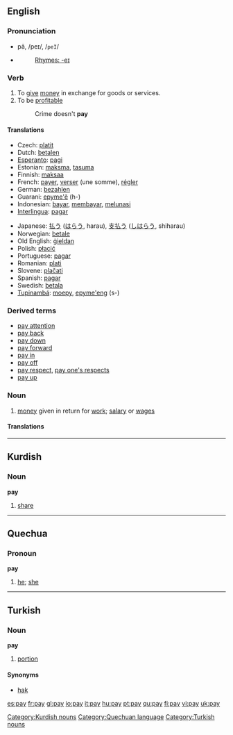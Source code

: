 ==English==

{{rank|pass|doing|note|548|pay|red|unto|receive}}

===Pronunciation===
*pā, /peɪ/, /<tt>peI</tt>/
*{{audio|en-us-pay.ogg|Audio (US)}}
*:[[Rhymes:English:-eɪ|Rhymes: -eɪ]]

===Verb===
{{en-verb|pays|paying|paid}}
# To [[give]] [[money]] in exchange for goods or services.
# To be [[profitable]]
#:Crime doesn't '''pay'''

====Translations====
{{top}}
*Czech: [[platit]]
*Dutch: [[betalen]]
*[[Esperanto]]: [[pagi]]
*Estonian: [[maksma]], [[tasuma]]
*Finnish: [[maksaa]]
*French: [[payer]], [[verser]] (une somme), [[régler]]
*German: [[bezahlen]]
*Guarani: [[epyme'ẽ]] (h-)
*Indonesian: [[bayar]], [[bayar|membayar]], [[lunas|melunasi]]
*[[Interlingua]]: [[pagar]]
{{mid}}
*Japanese: [[払う]] ([[はらう]], harau), [[支払う]] ([[しはらう]], shiharau)
*Norwegian: [[betale]]
*Old English: [[gieldan|ġieldan]]
*Polish: [[płacić]]
*Portuguese: [[pagar]]
*Romanian: [[plati]]
*Slovene: [[plačati]]
*Spanish: [[pagar]]
*Swedish: [[betala]]
*[[Tupinambá]]: [[moepy]], [[epyme'eng]] (s-)
{{bottom}}

===Derived terms===

*[[pay attention]]
*[[pay back]]
*[[pay down]]
*[[pay forward]]
*[[pay in]]
*[[pay off]]
*[[pay respect]], [[pay one's respects]]
*[[pay up]]

===Noun===
{{en-noun|-}}

# [[money]] given in return for [[work]]; [[salary]] or [[wages]]

====Translations====
{{top}}

{{mid}}

{{bottom}}
----

==Kurdish==
===Noun===
'''pay'''

#[[share]]

[[Category:Kurdish nouns]]


----

==Quechua==
===Pronoun===
'''pay'''

#[[he]]; [[she]]

[[Category:Quechuan language]]


----

==Turkish==
===Noun===
'''pay'''
# [[portion]]

====Synonyms====
*[[hak]]

[[Category:Turkish nouns]]

[[es:pay]]
[[fr:pay]]
[[gl:pay]]
[[io:pay]]
[[it:pay]]
[[hu:pay]]
[[pt:pay]]
[[qu:pay]]
[[fi:pay]]
[[vi:pay]]
[[uk:pay]]